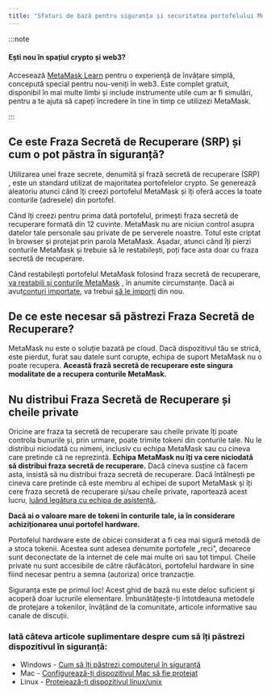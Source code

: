 ```yaml
---
title: "Sfaturi de bază pentru siguranța și securitatea portofelului Metamask"
---
```


:::note

#### Ești nou în spațiul crypto și web3?

Accesează [MetaMask Learn](https://learn.metamask.io/) pentru o experiență de învățare simplă, concepută special pentru nou-veniți în web3. Este complet gratuit, disponibil în mai multe limbi și include instrumente utile cum ar fi simulări, pentru a te ajuta să capeți încredere în tine în timp ce utilizezi MetaMask.

:::

## Ce este Fraza Secretă de Recuperare (SRP) și cum o pot păstra în siguranță?

Utilizarea unei fraze secrete, denumită și frază secretă de recuperare (SRP) , este un standard utilizat de majoritatea portofelelor crypto. Se generează aleatoriu atunci când îți creezi portofelul MetaMask și îți oferă acces la toate conturile (adresele) din portofel.

Când îți creezi pentru prima dată portofelul, primești fraza secretă de recuperare formată din 12 cuvinte. MetaMask nu are niciun control asupra datelor tale personale sau private de pe serverele noastre. Totul este criptat în browser și protejat prin parola MetaMask. Așadar, atunci când îți pierzi conturile MetaMask și trebuie să le restabilești, poți face asta doar cu fraza secretă de recuperare.

Când restabilești portofelul MetaMask folosind fraza secretă de recuperare, [va restabili și conturile MetaMask](/managing-my-wallet/accounts-and-addresses/how-to-add-missing-accounts-after-restoring-with-secret-recovery-phrase) , în anumite circumstanțe. Dacă ai avut[conturi importate](/managing-my-wallet/accounts-and-addresses/what-are-imported-accounts-), va trebui [să le imporți](/managing-my-wallet/accounts-and-addresses/how-to-import-an-account) din nou.

## De ce este necesar să păstrezi Fraza Secretă de Recuperare?

MetaMask nu este o soluție bazată pe cloud. Dacă dispozitivul tău se strică, este pierdut, furat sau datele sunt corupte, echipa de suport MetaMask nu o poate recupera. **Această frază secretă de recuperare este singura modalitate de a recupera conturile MetaMask.**

## Nu distribui Fraza Secretă de Recuperare și cheile private

Oricine are fraza ta secretă de recuperare sau cheile private îți poate controla bunurile și, prin urmare, poate trimite tokeni din conturile tale. Nu le distribui niciodată cu nimeni, inclusiv cu echipa MetaMask sau cu cineva care pretinde că ne reprezintă. **Echipa MetaMask nu îți va cere niciodată să distribui fraza secretă de recuperare.** Dacă cineva susține că facem asta, insistă să nu distribui fraza secretă de recuperare. Dacă întâlnești pe cineva care pretinde că este membru al echipei de suport MetaMask și îți cere fraza secretă de recuperare și/sau cheile private, raportează acest lucru, [luând legătura cu echipa de asistență.](/getting-started/how-to-contact-metamask-support).

**Dacă ai o valoare mare de tokeni în conturile tale, ia în considerare achiziționarea unui portofel hardware.**

Portofelul hardware este de obicei considerat a fi cea mai sigură metodă de a stoca tokenii. Acestea sunt adesea denumite portofele „reci”, deoarece sunt deconectate de la internet de cele mai multe ori sau tot timpul. Cheile private nu sunt accesibile de către răufăcători, portofelul hardware în sine fiind necesar pentru a semna (autoriza) orice tranzacție.

Siguranța este pe primul loc! Acest ghid de bază nu este deloc suficient și acoperă doar lucrurile elementare. Îmbunătățește-ți întotdeauna metodele de protejare a tokenilor, învățând de la comunitate, articole informative sau canale de discuții.

### Iată câteva articole suplimentare despre cum să îți păstrezi dispozitivul în siguranță:

- Windows - [Cum să îți păstrezi computerul în siguranță](https://support.microsoft.com/en-us/windows/keep-your-computer-secure-at-home-c348f24f-a4f0-de5d-9e4a-e0fc156ab221)
- Mac - [Configurează-ți dispozitivul Mac să fie protejat](https://support.apple.com/en-in/guide/mac-help/flvlt003/mac)
- Linux - [Protejează-ți dispozitivul linux/unix](https://safecomputing.umich.edu/protect-yourself/secure-your-devices/personal-computer/linuxunix)
